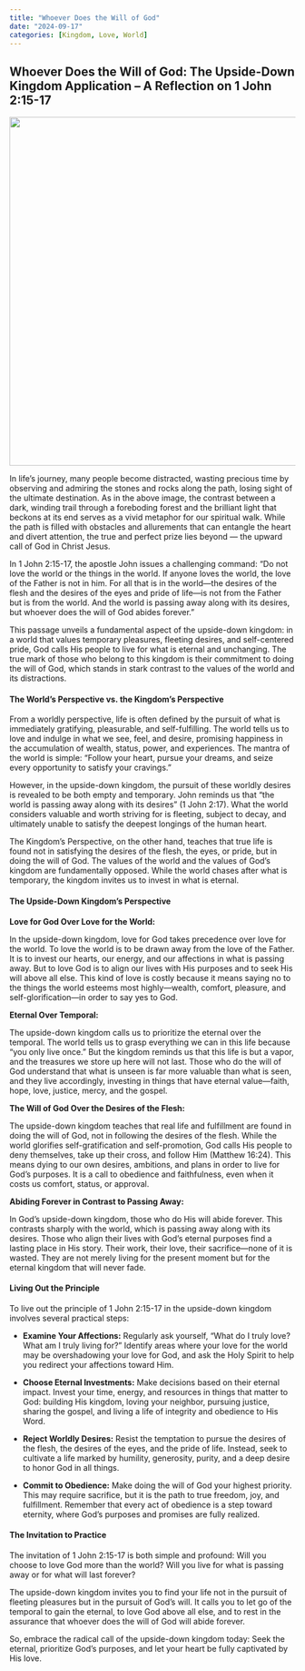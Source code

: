 ```yaml
---
title: "Whoever Does the Will of God"
date: "2024-09-17"
categories: [Kingdom, Love, World]
---
```


## Whoever Does the Will of God: The Upside-Down Kingdom Application – A Reflection on 1 John 2:15-17

![](rockypath.webp){fig-align="center" width="613"}

In life's journey, many people become distracted, wasting precious time by observing and admiring the stones and rocks along the path, losing sight of the ultimate destination. As in the above image, the contrast between a dark, winding trail through a foreboding forest and the brilliant light that beckons at its end serves as a vivid metaphor for our spiritual walk. While the path is filled with obstacles and allurements that can entangle the heart and divert attention, the true and perfect prize lies beyond — the upward call of God in Christ Jesus.

In 1 John 2:15-17, the apostle John issues a challenging command: “Do not love the world or the things in the world. If anyone loves the world, the love of the Father is not in him. For all that is in the world—the desires of the flesh and the desires of the eyes and pride of life—is not from the Father but is from the world. And the world is passing away along with its desires, but whoever does the will of God abides forever.”

This passage unveils a fundamental aspect of the upside-down kingdom: in a world that values temporary pleasures, fleeting desires, and self-centered pride, God calls His people to live for what is eternal and unchanging. The true mark of those who belong to this kingdom is their commitment to doing the will of God, which stands in stark contrast to the values of the world and its distractions.

#### The World’s Perspective vs. the Kingdom’s Perspective

From a worldly perspective, life is often defined by the pursuit of what is immediately gratifying, pleasurable, and self-fulfilling. The world tells us to love and indulge in what we see, feel, and desire, promising happiness in the accumulation of wealth, status, power, and experiences. The mantra of the world is simple: "Follow your heart, pursue your dreams, and seize every opportunity to satisfy your cravings."

However, in the upside-down kingdom, the pursuit of these worldly desires is revealed to be both empty and temporary. John reminds us that "the world is passing away along with its desires" (1 John 2:17). What the world considers valuable and worth striving for is fleeting, subject to decay, and ultimately unable to satisfy the deepest longings of the human heart.

The Kingdom’s Perspective, on the other hand, teaches that true life is found not in satisfying the desires of the flesh, the eyes, or pride, but in doing the will of God. The values of the world and the values of God's kingdom are fundamentally opposed. While the world chases after what is temporary, the kingdom invites us to invest in what is eternal.

#### The Upside-Down Kingdom’s Perspective

**Love for God Over Love for the World:**

In the upside-down kingdom, love for God takes precedence over love for the world. To love the world is to be drawn away from the love of the Father. It is to invest our hearts, our energy, and our affections in what is passing away. But to love God is to align our lives with His purposes and to seek His will above all else. This kind of love is costly because it means saying no to the things the world esteems most highly—wealth, comfort, pleasure, and self-glorification—in order to say yes to God.

**Eternal Over Temporal:**

The upside-down kingdom calls us to prioritize the eternal over the temporal. The world tells us to grasp everything we can in this life because "you only live once." But the kingdom reminds us that this life is but a vapor, and the treasures we store up here will not last. Those who do the will of God understand that what is unseen is far more valuable than what is seen, and they live accordingly, investing in things that have eternal value—faith, hope, love, justice, mercy, and the gospel.

**The Will of God Over the Desires of the Flesh:**

The upside-down kingdom teaches that real life and fulfillment are found in doing the will of God, not in following the desires of the flesh. While the world glorifies self-gratification and self-promotion, God calls His people to deny themselves, take up their cross, and follow Him (Matthew 16:24). This means dying to our own desires, ambitions, and plans in order to live for God’s purposes. It is a call to obedience and faithfulness, even when it costs us comfort, status, or approval.

**Abiding Forever in Contrast to Passing Away:**

In God’s upside-down kingdom, those who do His will abide forever. This contrasts sharply with the world, which is passing away along with its desires. Those who align their lives with God’s eternal purposes find a lasting place in His story. Their work, their love, their sacrifice—none of it is wasted. They are not merely living for the present moment but for the eternal kingdom that will never fade.

#### Living Out the Principle

To live out the principle of 1 John 2:15-17 in the upside-down kingdom involves several practical steps:

-   **Examine Your Affections:** Regularly ask yourself, “What do I truly love? What am I truly living for?” Identify areas where your love for the world may be overshadowing your love for God, and ask the Holy Spirit to help you redirect your affections toward Him.

-   **Choose Eternal Investments:** Make decisions based on their eternal impact. Invest your time, energy, and resources in things that matter to God: building His kingdom, loving your neighbor, pursuing justice, sharing the gospel, and living a life of integrity and obedience to His Word.

-   **Reject Worldly Desires:** Resist the temptation to pursue the desires of the flesh, the desires of the eyes, and the pride of life. Instead, seek to cultivate a life marked by humility, generosity, purity, and a deep desire to honor God in all things.

-   **Commit to Obedience:** Make doing the will of God your highest priority. This may require sacrifice, but it is the path to true freedom, joy, and fulfillment. Remember that every act of obedience is a step toward eternity, where God’s purposes and promises are fully realized.

#### The Invitation to Practice

The invitation of 1 John 2:15-17 is both simple and profound: Will you choose to love God more than the world? Will you live for what is passing away or for what will last forever?

The upside-down kingdom invites you to find your life not in the pursuit of fleeting pleasures but in the pursuit of God's will. It calls you to let go of the temporal to gain the eternal, to love God above all else, and to rest in the assurance that whoever does the will of God will abide forever.

So, embrace the radical call of the upside-down kingdom today: Seek the eternal, prioritize God’s purposes, and let your heart be fully captivated by His love.
